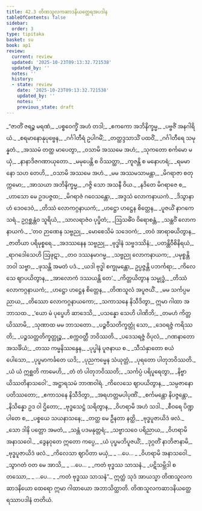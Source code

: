 ```yaml
---
title: 42.3 တိဏသူလကဆာဒနိယတ္ထေရအပဒါန
tableOfContents: false
sidebar:
  order: 3
type: tipitaka
basket: su
book: ap1
review:
  current: review
  updated: '2025-10-23T09:13:32.721538'
  updated_by: ''
  notes: ''
  history:
  - state: review
    date: '2025-10-23T09:13:32.721538'
    updated_by: ''
    notes: ''
    previous_state: draft
---
```



<ReviewStatus review={frontmatter.review} showDetails={true} />

<HypothesisAnnotation frontmatter={frontmatter} />

<DynamicBreadcrumb />

<Division number="79" book="ap1" e="ch" v="20" p="435">

<Paragraph number="5331" type="verses" book="ap1">
_“ဇာတိံ ဇရဉ္စ မရဏံ,_  
_ပစ္စဝေက္ခိံ အဟံ တဒါ;_  
_ဧကကော အဘိနိက္ခမ္မ,_  
_ပဗ္ဗဇိံ အနဂါရိယံ._  

</Paragraph>

</Division>
<Division number="80" book="ap1" e="ch" v="20" p="435">

<Paragraph number="5332" type="verses" book="ap1">
_စရမာနောနုပုဗ္ဗေန,_  
_ဂင်္ဂါတီရံ ဥပါဂမိံ;_  
_တတ္ထဒ္ဒသာသိံ ပထဝိံ,_  
_ဂင်္ဂါတီရေ သမုန္နတံ._  

</Paragraph>

</Division>
<Division number="81" book="ap1" e="ch" v="20" p="435">

<Paragraph number="5333" type="verses" book="ap1">
_အဿမံ တတ္ထ မာပေတွာ,_  
_ဝသာမိ အဿမေ အဟံ;_  
_သုကတော စင်္ကမော မယှံ,_  
_နာနာဒိဇဂဏာယုတော._  

</Paragraph>

</Division>
<Division number="82" book="ap1" e="ch" v="20" p="435">

<Paragraph number="5334" type="verses" book="ap1">
_မမုပေန္တိ စ ဝိဿတ္ထာ,_  
_ကူဇန္တိ စ မနောဟရံ;_  
_ရမမာနော သဟ တေဟိ,_  
_ဝသာမိ အဿမေ အဟံ._  

</Paragraph>

</Division>
<Division number="83" book="ap1" e="ch" v="20" p="435">

<Paragraph number="5335" type="verses" book="ap1">
_မမ အဿမသာမန္တာ,_  
_မိဂရာဇာ စတုက္ကမော;_  
_အာသယာ အဘိနိက္ခမ္မ,_  
_ဂဇ္ဇိ သော အသနီ ဝိယ._  

</Paragraph>

</Division>
<Division number="84" book="ap1" e="ch" v="20" p="436">

<Paragraph number="5336" type="verses" book="ap1">
_နဒိတေ မိဂရာဇေ စ,_  
_ဟာသော မေ ဥဒပဇ္ဇထ;_  
_မိဂရာဇံ ဂဝေသန္တော,_  
_အဒ္ဒသံ လောကနာယကံ._  

</Paragraph>

</Division>
<Division number="85" book="ap1" e="ch" v="20" p="436">

<Paragraph number="5337" type="verses" book="ap1">
_ဒိသွာနာဟံ ဒေဝဒေဝံ,_  
_တိဿံ လောကဂ္ဂနာယကံ;_  
_ဟဋ္ဌော ဟဋ္ဌေန စိတ္တေန,_  
_ပူဇယိံ နာဂကေသရံ._  

</Paragraph>

</Division>
<Division number="86" book="ap1" e="ch" v="20" p="436">

<Paragraph number="5338" type="verses" book="ap1">
ဥဂ္ဂစ္ဆန္တံဝ သူရိယံ,_  
_သာလရာဇံဝ ပုပ္ဖိတံ;_  
_ဩသဓိံဝ ဝိရောစန္တံ,_  
_သန္ထဝိံ လောကနာယကံ._  

</Paragraph>

</Division>
<Division number="87" book="ap1" e="ch" v="20" p="436">

<Paragraph number="5339" type="verses" book="ap1">
_‘တဝ ဉာဏေန သဗ္ဗညု,_  
_မောစေသိမံ သဒေဝကံ;_  
_တဝံ အာရာဓယိတွာန,_  
_ဇာတိယာ ပရိမုစ္စရေ._  

</Paragraph>

</Division>
<Division number="88" book="ap1" e="ch" v="20" p="436">

<Paragraph number="5340" type="verses" book="ap1">
_အဒဿနေန သဗ္ဗညု,_  
_ဗုဒ္ဓါနံ သဗ္ဗဒဿိနံ;_  
_ပတန္တိဝီစိနိရယံ,_  
_ရာဂဒေါသေဟိ ဩဖုဋာ._  

</Paragraph>

</Division>
<Division number="89" book="ap1" e="ch" v="20" p="436">

<Paragraph number="5341" type="verses" book="ap1">
_တဝ ဒဿနမာဂမ္မ,_  
_သဗ္ဗညု လောကနာယက;_  
_ပမုစ္စန္တိ ဘဝါ သဗ္ဗာ,_  
_ဖုသန္တိ အမတံ ပဒံ._  

</Paragraph>

</Division>
<Division number="90" book="ap1" e="ch" v="20" p="436">

<Paragraph number="5342" type="verses" book="ap1">
_ယဒါ ဗုဒ္ဓါ စက္ခုမန္တော,_  
ဥပ္ပဇ္ဇန္တိ ပဘင်္ကရာ;_  
_ကိလေသေ ဈာပယိတွာန,_  
_အာလောကံ ဒဿယန္တိ တေ’._  

</Paragraph>

</Division>
<Division number="91" book="ap1" e="ch" v="20" p="436">

<Paragraph number="5343" type="verses" book="ap1">
_ကိတ္တယိတွာန သမ္ဗုဒ္ဓံ,_  
_တိဿံ လောကဂ္ဂနာယကံ;_  
_ဟဋ္ဌော ဟဋ္ဌေန စိတ္တေန,_  
_တိဏသူလံ အပူဇယိံ._  

</Paragraph>

</Division>
<Division number="92" book="ap1" e="ch" v="20" p="436">

<Paragraph number="5344" type="verses" book="ap1">
_မမ သင်္ကပ္ပမညာယ,_  
_တိဿော လောကဂ္ဂနာယကော;_  
_သကာသနေ နိသီဒိတွာ,_  
ဣမာ ဂါထာ အဘာသထ._  

</Paragraph>

</Division>
<Division number="93" book="ap1" e="ch" v="20" p="436">

<Paragraph number="5345" type="verses" book="ap1">
_‘ယော မံ ပုပ္ဖေဟိ ဆာဒေသိ,_  
_ပသန္နော သေဟိ ပါဏိဘိ;_  
_တမဟံ ကိတ္တယိဿာမိ,_  
_သုဏာထ မမ ဘာသတော._  

</Paragraph>

</Division>
<Division number="94" book="ap1" e="ch" v="20" p="436">

<Paragraph number="5346" type="verses" book="ap1">
_ပဉ္စဝီသတိက္ခတ္တုံ သော,_  
_ဒေဝရဇ္ဇံ ကရိဿတိ;_  
_ပဉ္စသတ္တတိက္ခတ္တုဉ္စ,_  
_စက္ကဝတ္တီ ဘဝိဿတိ._  

</Paragraph>

</Division>
<Division number="95" book="ap1" e="ch" v="20" p="436">

<Paragraph number="5347" type="verses" book="ap1">
_ပဒေသရဇ္ဇံ ဝိပုလံ,_  
_ဂဏနာတော အသင်္ခိယံ;_  
_တဿ ကမ္မနိဿန္ဒေန,_  
_ပုပ္ဖါနံ ပူဇနာယ စ._  

</Paragraph>

</Division>
<Division number="96" book="ap1" e="ch" v="20" p="436">

<Paragraph number="5348" type="verses" book="ap1">
_သီသံနှာတော စယံ ပေါသော,_  
_ပုပ္ဖမာကင်္ခတေ ယဒိ;_  
_ပုညကမ္မေန သံယုတ္တံ,_  
_ပုရတော ပါတုဘဝိဿတိ._  

</Paragraph>

</Division>
<Division number="97" book="ap1" e="ch" v="20" p="437">

<Paragraph number="5349" type="verses" book="ap1">
_ယံ ယံ ဣစ္ဆတိ ကာမေဟိ,_  
_တံ တံ ပါတုဘဝိဿတိ;_  
_သင်္ကပ္ပံ ပရိပူရေတွာ,_  
_နိဗ္ဗာယိဿတိနာသဝေါ’._  


</Paragraph>
</Division>

<Paragraph number="5350" type="center" book="ap1">
အဋ္ဌာရသမံ ဘာဏဝါရံ.


</Paragraph>

<Division number="98" book="ap1" e="ch" v="20" p="437">

<Paragraph number="5351" type="verses" book="ap1">
_ကိလေသေ ဈာပယိတွာန,_  
_သမ္ပဇာနော ပတိဿတော;_  
_ဧကာသနေ နိသီဒိတွာ,_  
_အရဟတ္တမပါပုဏိံ._  

</Paragraph>

</Division>
<Division number="99" book="ap1" e="ch" v="20" p="437">

<Paragraph number="5352" type="verses" book="ap1">
_စင်္ကမန္တော နိပဇ္ဇန္တော,_  
_နိသိန္နော ဥဒ ဝါ ဌိတော;_  
_ဗုဒ္ဓသေဋ္ဌံ သရိတွာန,_  
_ဝိဟရာမိ အဟံ သဒါ._  

</Paragraph>

</Division>
<Division number="100" book="ap1" e="ch" v="20" p="437">

<Paragraph number="5353" type="verses" book="ap1">
_စီဝရေ ပိဏ္ဍပါတေ စ,_  
_ပစ္စယေ သယနာသနေ;_  
_တတ္ထ မေ ဦနတာ နတ္ထိ,_  
_ဗုဒ္ဓပူဇာယိဒံ ဖလံ._  

</Paragraph>

</Division>
<Division number="101" book="ap1" e="ch" v="20" p="437">

<Paragraph number="5354" type="verses" book="ap1">
_သော ဒါနိ ပတ္တော အမတံ,_  
_သန္တံ ပဒမနုတ္တရံ;_  
_သဗ္ဗာသဝေ ပရိညာယ,_  
_ဝိဟရာမိ အနာသဝေါ._  

</Paragraph>

</Division>
<Division number="102" book="ap1" e="ch" v="20" p="437">

<Paragraph number="5355" type="verses" book="ap1">
_ဒွေနဝုတေ ဣတော ကပ္ပေ,_  
_ယံ ပုပ္ဖမဘိပူဇယိံ;_  
_ဒုဂ္ဂတိံ နာဘိဇာနာမိ,_  
_ဗုဒ္ဓပူဇာယိဒံ ဖလံ._  

</Paragraph>

</Division>
<Division number="103" book="ap1" e="ch" v="20" p="437">

<Paragraph number="5356" type="verses" book="ap1">
_ကိလေသာ ဈာပိတာ မယှံ,_  
_ …ပေ… _  
_ဝိဟရာမိ အနာသဝေါ._  

</Paragraph>

</Division>
<Division number="104" book="ap1" e="ch" v="20" p="437">

<Paragraph number="5357" type="verses" book="ap1">
_သွာဂတံ ဝတ မေ အာသိ,_  
_ …ပေ… _  
_ကတံ ဗုဒ္ဓဿ သာသနံ._  

</Paragraph>

</Division>
<Division number="105" book="ap1" e="ch" v="20" p="437">

<Paragraph number="5358" type="verses" book="ap1">
_ပဋိသမ္ဘိဒါ စတဿော,_  
_ …ပေ… _  
_ကတံ ဗုဒ္ဓဿ သာသနံ”._  

</Paragraph>

<Paragraph number="5359" book="ap1">
ဣတ္ထံ သုဒံ အာယသ္မာ တိဏသူလကဆာဒနိယော ထေရော ဣမာ ဂါထာယော အဘာသိတ္ထာတိ.

</Paragraph>
</Division>

<Paragraph number="5360" type="center" book="ap1">
တိဏသူလကဆာဒနိယတ္ထေရဿာပဒါနံ တတိယံ.
</Paragraph>